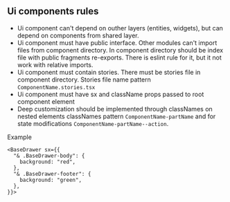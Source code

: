 
<Meta title="ui/rules" />

## Ui components rules

- Ui component can't depend on outher layers (entities, widgets), but can depend on components from shared layer.
- Ui component must have public interface.
  Other modules can't import files from component directory.
  In component directory should be index file with public fragments re-exports.
  There is eslint rule for it, but it not work with relative imports.
- Ui component must contain stories. There must be stories file in component directory. Stories file name pattern `ComponentName.stories.tsx`
- Ui component must have sx and className props passed to root component element
- Deep customization should be implemented through classNames on nested elements
  classNames pattern `ComponentName-partName` and for state modifications `ComponentName-partName--action`.

Example

```tsx
<BaseDrawer sx={{
  "& .BaseDrawer-body": {
    background: "red",
  },
  "& .BaseDrawer-footer": {
    background: "green",
  },
}}>
```
